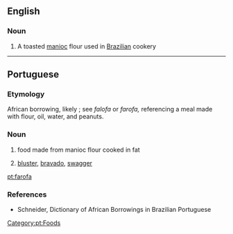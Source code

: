 ==English==

===Noun===
{{wikipedia}}
{{en-noun|-}}

# A toasted [[manioc]] flour used in [[Brazilian]] cookery

----

==Portuguese==

===Etymology===
African borrowing, likely {{etyl|bnt|pt}}; see {{etyl|kmb|pt}} ''falofa'' or ''farofa,'' referencing a meal made with flour, oil, water, and peanuts.

===Noun===
{{pt-noun|f}}

# {{context|Brazil|lang=pt}} food made from manioc flour cooked in fat
# [[bluster]], [[bravado]], [[swagger]]

[[Category:pt:Foods]]

[[pt:farofa]]

===References===
* Schneider, Dictionary of African Borrowings in Brazilian Portuguese